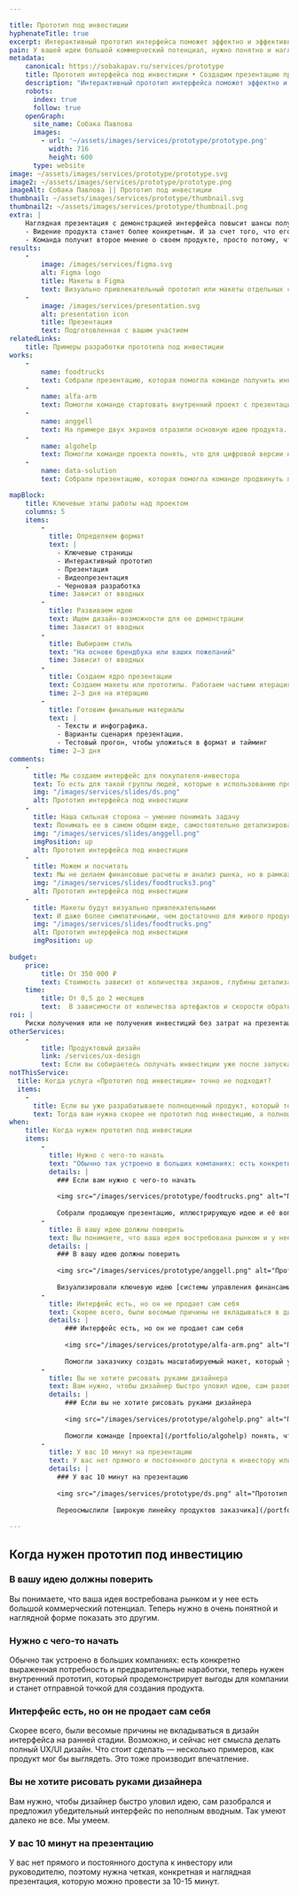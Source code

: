```yaml
---

title: Прототип под инвестиции
hyphenateTitle: true
excerpt: Интерактивный прототип интерфейса поможет эффектно и эффективно презентовать ваш продукт инвесторам и топ-менеджерам. Мы покажем вашу идею с лучшей стороны, доступно и доходчиво, и вы получите деньги на разработку.
pain: У вашей идеи большой коммерческий потенциал, нужно понятно и наглядно показать это другим. Но интерфейса пока нет или он не продает сам себя.
metadata:
    canonical: https://sobakapav.ru/services/prototype
    title: Прототип интерфейса под инвестиции • Создадим презентацию продукта
    description: "Интерактивный прототип интерфейса поможет эффектно и эффективно презентовать ваш продукт инвесторам и топ-менеджерам. Мы покажем вашу идею с лучшей стороны, доступно и доходчиво, а вы получите деньги на разработку."
    robots:
      index: true
      follow: true
    openGraph:
      site_name: Собака Павлова
      images:
        - url: '~/assets/images/services/prototype/prototype.png'
          width: 716
          height: 600
      type: website
image: ~/assets/images/services/prototype/prototype.svg
image2: ~/assets/images/services/prototype/prototype.png
imageAlt: Собака Павлова || Прототип под инвестиции
thumbnail: ~/assets/images/services/prototype/thumbnail.svg
thumbnail2: ~/assets/images/services/prototype/thumbnail.png
extra: |
    Наглядная презентация с демонстрацией интерфейса повысит шансы получения инвестиций
    - Видение продукта станет более конкретным. И за счет того, что его нужно донести до нас, и за счет того, что оно примет материальную форму в виде макетов.
    - Команда получит второе мнение о своем продукте, просто потому, что в процессе работы мы не имеем привычки его скрывать.
results:
    -
        image: /images/services/figma.svg
        alt: Figma logo
        title: Макеты в Figma
        text: Визуально привлекательный прототип или макеты отдельных страниц
    -
        image: /images/services/presentation.svg
        alt: presentation icon
        title: Презентация
        text: Подготовленная с вашим участием                                                       
relatedLinks:
    title: Примеры разработки прототипа под инвестиции
works:
    -
        name: foodtrucks
        text: Собрали презентацию, которая помогла команде получить инвестиции.
    -
        name: alfa-arm
        text: Помогли команде стартовать внутренний проект с презентации будущего интерфейса.
    -
        name: anggell
        text: На примере двух экранов отразили основную идею продукта.
    -
        name: algohelp
        text: Помогли команде проекта понять, что для цифровой версии нужно изменение методологии.
    -
        name: data-solution
        text: Собрали презентацию, которая помогла команде продвинуть проект внутри корпорации.

mapBlock:
    title: Ключевые этапы работы над проектом
    columns: 5
    items:
        -
          title: Определяем формат
          text: |
            - Ключевые страницы
            - Интерактивный прототип
            - Презентация
            - Видеопрезентация
            - Черновая разработка
          time: Зависит от вводных
        -
          title: Развиваем идею
          text: Ищем дизайн-возможности для ее демонстрации
          time: Зависит от вводных
        -
          title: Выбираем стиль
          text: "На основе брендбука или ваших пожеланий"
          time: Зависит от вводных
        -
          title: Создаем ядро презентации
          text: Создаем макеты или прототипы. Работаем частыми итерациями в 2-3 дня, чтобы не потерять фокус
          time: 2‒3 дня на итерацию
        -
          title: Готовим финальные материалы
          text: |
            - Тексты и инфографика.
            - Варианты сценария презентации.
            - Тестовый прогон, чтобы уложиться в формат и тайминг
          time: 2‒3 дня
comments:
    -
      title: Мы создаем интерфейс для покупателя-инвестора
      text: То есть для такой группы людей, которые к использованию продукта отношения иметь не будут, но дадут деньги или другие ресурсы на его создание.
      img: "/images/services/slides/ds.png"
      alt: Прототип интерфейса под инвестиции 
    -
      title: Наша сильная сторона — умение понимать задачу
      text: Понимать ее в самом общем виде, самостоятельно детализировать и приходить с предложениями, как выделить самые сильные стороны вашего продукта.
      img: "/images/services/slides/anggell.png"
      imgPosition: up
      alt: Прототип интерфейса под инвестиции 
    -
      title: Можем и посчитать
      text: Мы не делаем финансовые расчеты и анализ рынка, но в рамках презентации мы оформим ваши материалы так, чтобы быстро считывалось самое главное, в том числе и финансовые показатели.
      img: "/images/services/slides/foodtrucks3.png"
      alt: Прототип интерфейса под инвестиции 
    -
      title: Макеты будут визуально привлекательными
      text: И даже более симпатичными, чем достаточно для живого продукта.
      img: "/images/services/slides/foodtrucks.png"
      alt: Прототип интерфейса под инвестиции 
      imgPosition: up
    
budget:
    price:
        title: От 350 000 ₽
        text: Стоимость зависит от количества экранов, глубины детализации функционала и требований к визуальному представлению прототипа для успешного привлечения инвестиций.
    time:
        title: От 0,5 до 2 месяцев
        text:  В зависимости от количества артефактов и скорости обратной связи на промежуточные результаты.
roi: |
    Риски получения или не получения инвестиций без затрат на презентацию существенно зависят от множества параметров.
otherServices:
    - 
        title: Продуктовый дизайн
        link: /services/ux-design
        text: Если вы собираетесь получать инвестиции уже после запуска продукта, то вам нужен не прототип под инвестицию, а продуктовый дизайн для MVP.
notThisService:
  title: Когда услуга «Прототип под инвестиции» точно не подходит?
  items:
    -
      title: Если вы уже разрабатываете полноценный продукт, который точно будет запущен на рынке
      text: Тогда вам нужна скорее не прототип под инвестицию, а полноценный [продуктовый дизайн](/services/product-team).
when:
    title: Когда нужен прототип под инвестиции
    items:  
        -
          title: Нужно с чего-то начать
          text: "Обычно так устроено в больших компаниях: есть конкретно выраженная потребность и предварительные наработки, теперь нужен внутренний прототип, который продемонстрирует выгоды для компании и станет отправной точкой для создания продукта."
          details: |
            ### Если вам нужно с чего-то начать
            
            <img src="/images/services/prototype/foodtrucks.png" alt="Прототип под инвестиции • Если вам нужно с чего-то начать" />
            
            Собрали продающую презентацию, иллюстрирующую идею и её воплощение в интерфейсе [платформы для владельцев фудтраков](/portfolio/foodtrucks).   
        -
          title: В вашу идею должны поверить
          text: Вы понимаете, что ваша идея востребована рынком и у нее большой коммерческий потенциал. Теперь нужно в очень понятной и наглядной форме показать это другим.
          details: |
            ### В вашу идею должны поверить
            
            <img src="/images/services/prototype/anggell.png" alt="Прототип под инвестиции • В вашу идею должны поверить" />
            
            Визуализировали ключевую идею [системы управления финансами ресторана](/portfolio/anggell) в формате детализированных макетов основных страниц.
        -
          title: Интерфейс есть, но он не продает сам себя
          text: Скорее всего, были весомые причины не вкладываться в дизайн интерфейса на ранней стадии. Возможно, и сейчас нет смысла делать полный UX/UI дизайн. Что стоит сделать — несколько примеров, как продукт мог бы выглядеть. Это тоже производит впечатление.
          details: |
              ### Интерфейс есть, но он не продает сам себя
              
              <img src="/images/services/prototype/alfa-arm.png" alt="Прототип под инвестиции • Интерфейс есть, но он не продает сам себя" />
              
              Помогли заказчику создать масштабируемый макет, который убедил руководство «Альфабанка» вложиться в разработку [новой версии «Альфа-Консультанта»](/portfolio/alfa-arm).
        -
          title: Вы не хотите рисовать руками дизайнера
          text: Вам нужно, чтобы дизайнер быстро уловил идею, сам разобрался и предложил убедительный интерфейс по неполным вводным. Так умеют далеко не все. Мы умеем.
          details: |
              ### Если вы не хотите рисовать руками дизайнера
              
              <img src="/images/services/prototype/algohelp.png" alt="Прототип под инвестиции • Если вы не хотите рисовать руками дизайнера" />
              
              Помогли команде [проекта](/portfolio/algohelp) понять, что для цифровой версии нужно изменение методологии.
        -
          title: У вас 10 минут на презентацию
          text: У вас нет прямого и постоянного доступа к инвестору или руководителю, поэтому нужна четкая, конкретная и наглядная презентация, которую можно провести за 10-15 минут.
          details: |
            ### У вас 10 минут на презентацию
            
            <img src="/images/services/prototype/ds.png" alt="Прототип под инвестиции • У вас 10 минут на презентацию" />
            
            Переосмыслили [широкую линейку продуктов заказчика](/portfolio/ds) в универсальную историю для продажи его услуг. Создали дизайн презентации и библиотеку компонентов на будущее.
     
---
```


## Когда нужен прототип под инвестицию

### В вашу идею должны поверить

Вы понимаете, что ваша идея востребована рынком и у нее есть большой коммерческий потенциал. Теперь нужно в очень понятной и наглядной форме показать это другим.

### Нужно с чего-то начать

Обычно так устроено в больших компаниях: есть конкретно выраженная потребность и предварительные наработки, теперь нужен внутренний прототип, который продемонстрирует выгоды для компании и станет отправной точкой для создания продукта.

### Интерфейс есть, но он не продает сам себя

Скорее всего, были весомые причины не вкладываться в дизайн интерфейса на ранней стадии. Возможно, и сейчас нет смысла делать полный UX/UI дизайн. Что стоит сделать — несколько примеров, как продукт мог бы выглядеть. Это тоже производит впечатление. 

### Вы не хотите рисовать руками дизайнера

Вам нужно, чтобы дизайнер быстро уловил идею, сам разобрался и предложил убедительный интерфейс по неполным вводным. Так умеют далеко не все. Мы умеем.

### У вас 10 минут на презентацию

У вас нет прямого и постоянного доступа к инвестору или руководителю, поэтому нужна четкая, конкретная и наглядная презентация, которую можно провести за 10-15 минут.
